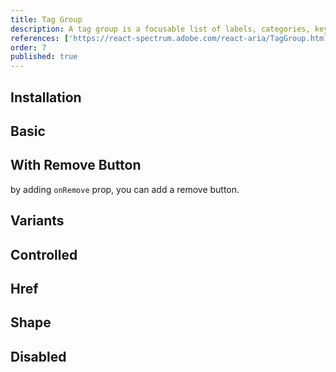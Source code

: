 ```yaml
---
title: Tag Group
description: A tag group is a focusable list of labels, categories, keywords, filters, or other items, with support for keyboard navigation, selection, and removal.
references: ['https://react-spectrum.adobe.com/react-aria/TagGroup.html#props']
order: 7
published: true
---
```


## Installation
<Install component='tag-group' />

## Basic
<Demo center component='collections/tag-group/tag-group-demo' />

## With Remove Button
by adding `onRemove` prop, you can add a remove button.
<Demo center component='collections/tag-group/tag-group-with-remove-demo' />

## Variants
<Demo center component='collections/tag-group/tag-group-variant-demo' />

## Controlled
<Demo center component='collections/tag-group/tag-group-controlled-demo' />

## Href
<Demo center component='collections/tag-group/tag-group-href-demo' />

## Shape
<Demo center component='collections/tag-group/tag-group-shape-demo' />

## Disabled
<Demo center component='collections/tag-group/tag-group-disabled-demo' />
